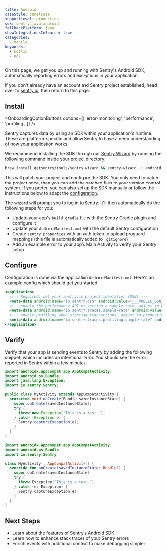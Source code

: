 ```yaml
---
title: Android
caseStyle: camelCase
supportLevel: production
sdk: sentry.java.android
fallbackPlatform: java
showIntegrationsInSearch: true
categories:
  - mobile
keywords:
  - kotlin
  - ndk
---
```


On this page, we get you up and running with Sentry's Android SDK, automatically reporting errors and exceptions in your application.

<Note>

If you don't already have an account and Sentry project established, head over to [sentry.io](https://sentry.io/signup/), then return to this page.

</Note>

## Install

<OnboardingOptionButtons
  options={[
    'error-monitoring',
    'performance',
    'profiling',
  ]}
/>

Sentry captures data by using an SDK within your application's runtime. These are platform-specific and allow Sentry to have a deep understanding of how your application works.

We recommend installing the SDK through our [Sentry Wizard](https://github.com/getsentry/sentry-wizard) by running the following command inside your project directory:

```bash
brew install getsentry/tools/sentry-wizard && sentry-wizard -i android
```

This will patch your project and configure the SDK. You only need to patch the project once, then you can add the patched files to your version control system.
If you prefer, you can also <PlatformLink to="/manual-setup/">set up the SDK manually</PlatformLink> or follow the instructions below to adapt the [configuration](#configure).

<Expandable title="The following tasks will be performed by the Sentry Wizard">

The wizard will prompt you to log in to Sentry. It'll then automatically do the following steps for you:

- Update your app's `build.gradle` file with the Sentry Gradle plugin and configure it
- Update your `AndroidManifest.xml` with the default Sentry configuration
- Create `sentry.properties` with an auth token to upload proguard mappings (this file is automatically added to `.gitignore`)
- Add an example error to your app's Main Activity to verify your Sentry setup

</Expandable>

## Configure

Configuration is done via the application `AndroidManifest.xml`. Here's an example config which should get you started:

<SignInNote />

```xml {filename:AndroidManifest.xml} {"onboardingOptions": {"performance": "4-5", "profiling": "6-7"}}
<application>
  <!-- Required: set your sentry.io project identifier (DSN) -->
  <meta-data android:name="io.sentry.dsn" android:value="___PUBLIC_DSN___" />
  <!-- enable the performance API by setting a sample-rate, adjust in production env -->
  <meta-data android:name="io.sentry.traces.sample-rate" android:value="1.0" />
  <!-- enable profiling when starting transactions, adjust in production env -->
  <meta-data android:name="io.sentry.traces.profiling.sample-rate" android:value="1.0" />
</application>
```

## Verify

Verify that your app is sending events to Sentry by adding the following snippet, which includes an intentional error. You should see the error reported in Sentry within a few minutes.

```java
import androidx.appcompat.app.AppCompatActivity;
import android.os.Bundle;
import java.lang.Exception;
import io.sentry.Sentry;

public class MyActivity extends AppCompatActivity {
  protected void onCreate(Bundle savedInstanceState) {
    super.onCreate(savedInstanceState);
    try {
      throw new Exception("This is a test.");
    } catch (Exception e) {
      Sentry.captureException(e);
    }
  }
}
```

```kotlin
import androidx.appcompat.app.AppCompatActivity
import android.os.Bundle
import io.sentry.Sentry

class MyActivity : AppCompatActivity() {
  override fun onCreate(savedInstanceState: Bundle?) {
    super.onCreate(savedInstanceState)
    try {
      throw Exception("This is a test.")
    } catch (e: Exception) {
      Sentry.captureException(e)
    }
  }
}
```

## Next Steps

- <PlatformLink to="/features">Learn about the features of Sentry's Android SDK</PlatformLink>
- <PlatformLink to="/enhance-errors">Learn how to enhance stack traces of your Sentry errors</PlatformLink>
- <PlatformLink to="/enriching-events">Enrich events with additional context to make debugging simpler</PlatformLink>

